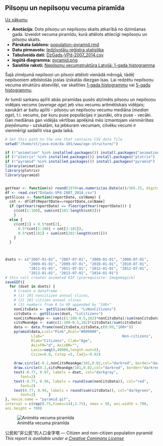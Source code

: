 Pilsoņu un nepilsoņu vecuma piramīda
----------

[Uz sākumu](http://www.demografija.lv)

* **Anotācija:** Dots pilsoņu un nepilsoņu skaits atkarībā no dzimšanas gada. 
Izveidot vecuma piramīdu, kurā attēlots attiecīgi nepilsoņu un pilsoņu skaits. 
* **Pārskata šablons:** [population-pyramid.rmd](age-histogram5.rmd)
* **Datu pirmavots:** [Iedzīvotāju reģistra statistika](http://www.pmlp.gov.lv/lv/sakums/statistika/iedzivotaju-registrs/)
* **Tabulveida dati:** [DzGads-VPd-2007_2014.csv](DzGads-VPd-2007_2014.csv)
* **Iegūtā diagramma:** [pyramid.png](figure-static/pyramid.png)
* **Saistītie raksti:** [Nepilsoņu vecumstruktūra Latvijā: 1-gada histogramma](age-histogram1.html)

Šajā zīmējumā nepilsoņi un pilsoņi attēloti vienādā mērogā, tādēļ nepilsoņiem atbilstošās joslas izskatās diezgan īsas. Lai redzētu nepilsoņu vecuma struktūru atsevišķi, var skatīties [1-gada histogrammu](age-histogram1.html) vai [5-gadu histogrammu](age-histogram5.html).

Ar tumši sarkanu aplīti abās piramīdas pusēs atzīmēts pilsoņu un nepilsoņu vidējais vecums (*average age*) jeb visu vecumu aritmētiskais vidējais; savukārt ar baltu aplīti - pilsoņu un nepilsoņu vecumu mediāna (*median age*), t.i. vecums, par kuru puse populācijas ir jaunāki, otra puse - vecāki. Gan mediānas gan vidējās vērtības aprēķinā mēs izmantojam *vienmērības pieņēmumu* - uzskatām, ka jebkuram vecumam, cilvēku vecumi ir vienmērīgi sadalīti visa gada laikā. 

```r
# Set this path to the one that contains CSV data file
setwd("/home/st/java-eim/da-101/www/age-structure/")

if (!"animation" %in% installed.packages()) install.packages("animation")
if (!"plotrix" %in% installed.packages()) install.packages("plotrix")
if (!"pyramid" %in% installed.packages()) install.packages("pyramid")
library(animation)
library(plotrix)
library(pyramid)


getYear <- function(x) round(1970+as.numeric(as.Date(x))/365.25, digits=1)
df <- read.csv("DzGads-VPd-2007_2014.csv")
getSlices <- function(reportDate, colName) {
  cnt <- df[df$ReportDate==reportDate,colName]
  if (getYear(reportDate) == floor(getYear(reportDate))) {
    c(cnt[1:100], sum(cnt[101:length(cnt)]))
    }
  else {
    c(cnt[1] + 0.5*cnt[2], 
      0.5*(cnt[2:100] + cnt[3:101]), 
      0.5*cnt[101] + sum(cnt[102:length(cnt)]))
    }
  }



dsets <- c("2007-01-01", "2007-07-01", "2008-01-01", "2008-07-01", 
           "2009-01-01", "2009-07-01", "2010-01-01", "2010-07-01", 
           "2011-01-01", "2011-07-01", "2012-01-01", "2012-07-01", 
           "2013-01-01", "2013-07-01", "2014-01-01")
# this call creates animated GIF (prerequisite: Imagemagick)
saveGIF({
  for (dset in dsets) {
    # Create a dataframe - 
    # (1) 101 noncitizen annual slices, 
    # (2) 101 citizen annual slices
    # (3) numbers from 0 to 99 appended by "100+"
    nonCitsData <- getSlices(dset, "LvNonCitizens")
    citsData <- getSlices(dset, "LvCitizens")
    nonCitsMeanAge <- sum(c(1:100-0.5,102)*nonCitsData)/sum(nonCitsData)
    citsMeanAge <- sum(c(1:100-0.5,102)*citsData)/sum(citsData)
    data <- data.frame(nonCitsData,citsData,c(0:99,"100+"))
    pyramid(data,Lcol="Pink",Rcol="#009900",
            Llab="                                    Non-citizens",
            Rlab="Citizens", Clab="Age", 
            AxisFM="d", AxisBM="",
            Laxis=seq(0,40000,length.out=5), 
            Csize=0.8, Cstep =5, Cadj=-0.02)
    
    draw.circle(-0.2,nonCitsMeanAge/101,0.02,col="darkred", border="darkred")
    draw.circle(0.2,citsMeanAge/101,0.02,col="darkred", border="darkred")
    text(-0.77, 0.97, labels = dset, col="darkgray", 
       font=2)  
    text(-0.77, 0.94, labels = round(sum(nonCitsData)), col="red", 
       font=2)  
    text(0.77, 0.94, labels = round(sum(citsData)), col="darkgreen", 
       font=2)      }
}, movie.name = "pyramid.gif", 
interval = c(rep(0.75,times=14),3.75), nmax = 50, ani.width = 700, 
ani.height = 700)

```

![Animēta vecuma piramīda](figure-static/pyramid.gif)



公民和“非公民”的人口金字塔 — Citizen and non-citizen population pyramid  
*This report is available under a [Creative Commons License](http://creativecommons.org/licenses/by/4.0/deed.en_US)*

